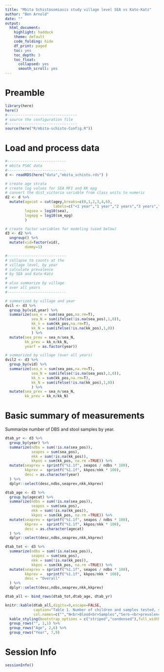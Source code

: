 ```yaml
---
title: "Mbita Schistosomiasis study village level SEA vs Kato-Katz"
author: "Ben Arnold"
date: ""
output: 
  html_document:
    highlight: haddock
    theme: default
    code_folding: hide
    df_print: paged
    toc: yes
    toc_depth: 3
    toc_float:
      collapsed: yes
      smooth_scroll: yes
---
```



# Preamble
```r
library(here)
here()
#--------------------------------
# source the configuration file
#--------------------------------
source(here("R/mbita-schisto-Config.R"))
```


# Load and process data
```r


#---------------------------
# mbita PSAC data
#---------------------------
d <- readRDS(here("data","mbita_schisto.rds") )

# create age strata
# create log values for SEA MFI and KK epg
# convert the dist_victoria variable from class units to numeric
d2 <- d %>%
  mutate(agecat = cut(agey,breaks=c(0,1,2,3,4,6),
                      labels=c("<1 year","1 year","2 years","3 years","4 years")),
         logsea = log10(sea),
         logepg = log10(sm_epg)         
         )

# create factor variables for modeling (used below)
d3 <- d2 %>% 
  ungroup() %>%
  mutate(vid=factor(vid),
         dummy=1)

#---------------------------
# collapse to counts at the
# village level, by year
# calculate prevalence
# by SEA and Kato-Katz
#
# also summarize by village
# over all years
#---------------------------

# summarized by village and year
dvil <- d3 %>%
  group_by(vid,year) %>%
  summarize(sea_n = sum(sea_pos,na.rm=T),
            sea_N = sum(ifelse(!is.na(sea_pos),1,0)),
            kk_n = sum(kk_pos,na.rm=T),
            kk_N = sum(ifelse(!is.na(kk_pos),1,0))
            ) %>%
  mutate(sea_prev = sea_n/sea_N,
         kk_prev = kk_n/kk_N,
         yearf = as.factor(year))

# summarized by village (over all years)
dvil2 <- d3 %>%
  group_by(vid) %>%
  summarize(sea_n = sum(sea_pos,na.rm=T),
            sea_N = sum(ifelse(!is.na(sea_pos),1,0)),
            kk_n = sum(kk_pos,na.rm=T),
            kk_N = sum(ifelse(!is.na(kk_pos),1,0))
            ) %>%
  mutate(sea_prev = sea_n/sea_N,
         kk_prev = kk_n/kk_N)

```

# Basic summary of measurements

Summarize number of DBS and stool samples by year.  

```r
dtab_yr <- d3 %>%
  group_by(year) %>%
  summarize(ndbs = sum(!is.na(sea_pos)),
            seapos = sum(sea_pos),
            nkk = sum(!is.na(kk_pos)),
            kkpos = sum(kk_pos, na.rm =TRUE)) %>%
  mutate(seaprev = sprintf("%1.1f", seapos / ndbs * 100),
         kkprev =  sprintf("%1.1f", kkpos/nkk * 100),
         desc = as.character(year)
  ) %>%
  dplyr::select(desc,ndbs,seaprev,nkk,kkprev)

dtab_age <- d3 %>%
  group_by(agecat) %>%
  summarize(ndbs = sum(!is.na(sea_pos)),
            seapos = sum(sea_pos),
            nkk = sum(!is.na(kk_pos)),
            kkpos = sum(kk_pos, na.rm =TRUE)) %>%
  mutate(seaprev = sprintf("%1.1f", seapos / ndbs * 100),
         kkprev =  sprintf("%1.1f", kkpos/nkk * 100),
         desc = as.character(agecat)
  ) %>%
  dplyr::select(desc,ndbs,seaprev,nkk,kkprev)

dtab_tot <- d3 %>%
  summarize(ndbs = sum(!is.na(sea_pos)),
            seapos = sum(sea_pos),
            nkk = sum(!is.na(kk_pos)),
            kkpos = sum(kk_pos, na.rm =TRUE)) %>%
  mutate(seaprev = sprintf("%1.1f", seapos / ndbs * 100),
         kkprev =  sprintf("%1.1f", kkpos/nkk * 100),
         desc = "Overall"
  ) %>%
  dplyr::select(desc,ndbs,seaprev,nkk,kkprev)

dtab_all <- bind_rows(dtab_tot,dtab_age, dtab_yr)
```


```r
knitr::kable(dtab_all,digits=0,escape=FALSE,
             caption="Table 1. Number of children and samples tested, stratified by age and by year.",
             col.names=c("","N<br>Blood<br>Samples","Sero-<br>prevalence<br>(%)","N<br>Stool<br>Samples","Kato-Katz<br>Prevalence<br>(%)")) %>%
  kable_styling(bootstrap_options = c("striped","condensed"),full_width = TRUE) %>%
  group_rows("", 1,1) %>%
  group_rows("Age", 2,6) %>%
  group_rows("Year", 7,9)

```



# Session Info
```r
sessionInfo()
```
